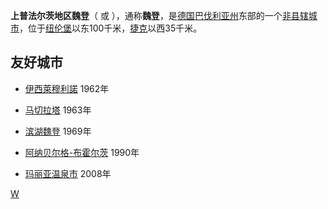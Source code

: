 {{noteTA
|G1=德国地名
|G2=Landkreis
}}
{{德国城市
| 市徽图 = Image:DEU Weiden in der Oberpfalz COA.svg
| 在德国内的位置图 =
| 所属联邦州 = 巴伐利亚州
| 所属行政区 = 上普法尔茨行政区
| 所属县 = 
| 坐标纬度 = 49
| 坐标纬度分 = 40
| 坐标经度 = 12
| 坐标经度分 = 9
| 海拔高度 = 397
| 面积 = 70.55
| 人口 = 42,055
| 统计时间 = 2015年12月31日
| 人口密度 = 596
| 邮政编码 = 92637
| 电话区号 = 0961
| 汽车牌号 = WEN
| 政府地址 = Dr.-Pfleger-Straße 15<br />92637 Weiden
| 政府网站 = www.weiden-oberpfalz.de
|}}

'''上普法尔茨地区魏登'''（{{lang-de|Weiden in der Oberpfalz}} 或 {{lang|de|Weiden i.d.OPf.}}），通称'''魏登'''，是[[德国|德国]][[巴伐利亚州|巴伐利亚州]]东部的一个[[非县辖城市|非县辖城市]]，位于[[纽伦堡|纽伦堡]]以东100千米，[[捷克|捷克]]以西35千米。

==友好城市==
* {{FRA}}[[伊西萊穆利諾|伊西萊穆利諾]] 1962年
* {{ITA}}[[马切拉塔|马切拉塔]] 1963年
* {{AUT}}[[滨湖魏登|滨湖魏登]] 1969年
* {{DEU}}[[阿纳贝尔格-布霍尔茨|阿纳贝尔格-布霍尔茨]] 1990年
* {{CZE}}[[玛丽亚温泉市|玛丽亚温泉市]] 2008年

{{巴伐利亚州行政区划}}
{{Authority control}}
{{德國地理小作品}}
[[Category:巴伐利亚州市镇|W]]